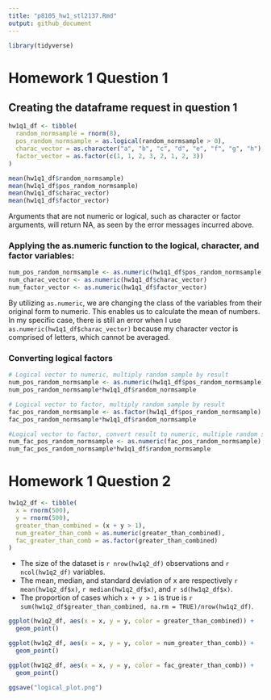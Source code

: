 ```yaml
---
title: "p8105_hw1_stl2137.Rmd"
output: github_document
---
```


```r
library(tidyverse)
```

# Homework 1 Question 1

## Creating the dataframe request in question 1
```r
hw1q1_df <- tibble(
  random_normsample = rnorm(8),
  pos_random_normsample = as.logical(random_normsample > 0), 
  charac_vector = as.character("a", "b", "c", "d", "e", "f", "g", "h"),
  factor_vector = as.factor(c(1, 1, 2, 3, 2, 1, 2, 3)) 
)

mean(hw1q1_df$random_normsample)
mean(hw1q1_df$pos_random_normsample)
mean(hw1q1_df$charac_vector)
mean(hw1q1_df$factor_vector)
```
Arguments that are not numeric or logical, such as character or factor arguments, will return NA, as seen by the error messages incurred above.

### Applying the as.numeric function to the logical, character, and factor variables:
```r
num_pos_random_normsample <- as.numeric(hw1q1_df$pos_random_normsample)
num_charac_vector <- as.numeric(hw1q1_df$charac_vector)
num_factor_vector <- as.numeric(hw1q1_df$factor_vector)
```
By utilizing `as.numeric`, we are changing the class of the variables from their original form to numeric. This enables us to calculate the mean of numbers. In my specific case, there is still an error when I use `as.numeric(hw1q1_df$charac_vector)` because my character vector is comprised of letters, which cannot be averaged.

### Converting logical factors
```r
# Logical vector to numeric, multiply random sample by result
num_pos_random_normsample <- as.numeric(hw1q1_df$pos_random_normsample)
num_pos_random_normsample*hw1q1_df$random_normsample

# Logical vector to factor, multiply random sample by result
fac_pos_random_normsample <- as.factor(hw1q1_df$pos_random_normsample)
fac_pos_random_normsample*hw1q1_df$random_normsample

#Logical vector to factor, convert result to numeric, multiple random sample by result
num_fac_pos_random_normsample <- as.numeric(fac_pos_random_normsample)
num_fac_pos_random_normsample*hw1q1_df$random_normsample
```

# Homework 1 Question 2
```r
hw1q2_df <- tibble(
  x = rnorm(500),
  y = rnorm(500),
  greater_than_combined = (x + y > 1),
  num_greater_than_comb = as.numeric(greater_than_combined),
  fac_greater_than_comb = as.factor(greater_than_combined)
)
```
* The size of the dataset is `r nrow(hw1q2_df)` observations and `r ncol(hw1q2_df)` variables.
* The mean, median, and standard deviation of x are respectively `r mean(hw1q2_df$x)`, `r median(hw1q2_df$x)`, and `r sd(hw1q2_df$x)`.
* The proportion of cases which `x + y > 1 ` is true is `r sum(hw1q2_df$greater_than_combined, na.rm = TRUE)/nrow(hw1q2_df)`.
```r
ggplot(hw1q2_df, aes(x = x, y = y, color = greater_than_combined)) +
  geom_point()

ggplot(hw1q2_df, aes(x = x, y = y, color = num_greater_than_comb)) +
  geom_point()

ggplot(hw1q2_df, aes(x = x, y = y, color = fac_greater_than_comb)) +
  geom_point()

ggsave("logical_plot.png")
```

